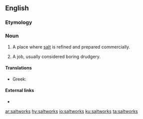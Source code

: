 {{also|salt works}}
==English==

===Etymology===
{{compound|en|salt|works}}

===Noun===
{{en-noun|saltworks}}

# {{lb|en|pluralonly}} A place where [[salt]] is refined and prepared commercially.
# {{lb|en|figuratively|pluralonly}} A job, usually considered boring drudgery.
#: {{ux|en|I'm off to the '''saltworks''' again. Another day, another dollar.}}

====Translations====
{{trans-top|salt works}}
* Greek: {{t+|el|αλατοποιείο|n}}
{{trans-mid}}
{{trans-bottom}}

====External links====
* {{pedialite}}

[[ar:saltworks]]
[[hy:saltworks]]
[[io:saltworks]]
[[ku:saltworks]]
[[ta:saltworks]]